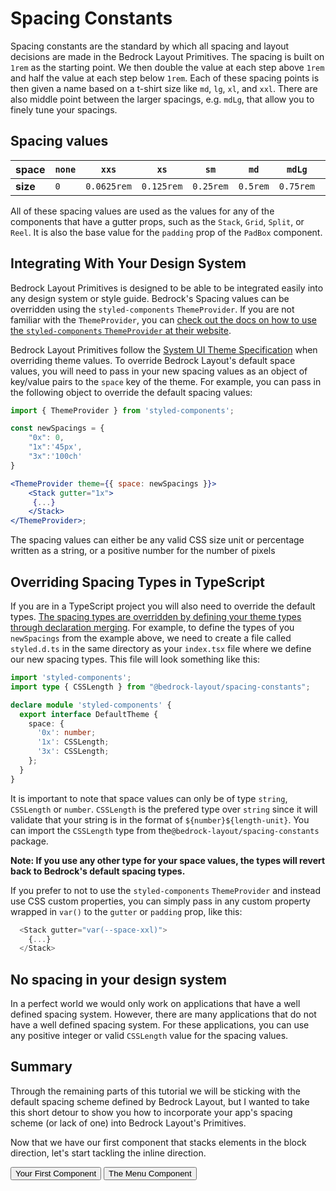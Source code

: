 
<Meta title="Getting Started/Lesson 3: Spacing" />

# Spacing Constants

Spacing constants are the standard by which all spacing and layout decisions are made in the Bedrock Layout Primitives. The spacing is built on `1rem` as the starting point. We then double the value at each step above `1rem` and half the value at each step below `1rem`. Each of these spacing points is then given a name based on a t-shirt size like `md`, `lg`, `xl`, and `xxl`. There are also middle point between the larger spacings, e.g. `mdLg`, that allow you to finely tune your spacings.

## Spacing values

<Reel gutter='none'>

| **space** | `none` | `xxs`       | `xs`       | `sm`      | `md`     | `mdLg`    | `lg`   | `lgXl`   | `xl`   | `xlXXl` | `xxl`  |
| --------- | ------ | ----------- | ---------- | --------- | -------- | --------- | ------ | -------- | ------ | ------- | ------ |
| **size**  | `0`    | `0.0625rem` | `0.125rem` | `0.25rem` | `0.5rem` | `0.75rem` | `1rem` | `1.5rem` | `2rem` | `3rem`  | `4rem` |

</Reel>

All of these spacing values are used as the values for any of the components that have a gutter props, such as the `Stack`, `Grid`, `Split`, or `Reel`. It is also the base value for the `padding` prop of the `PadBox` component.

## Integrating With Your Design System

Bedrock Layout Primitives is designed to be able to be integrated easily into any design system or style guide. Bedrock's Spacing values can be overridden using the `styled-components` `ThemeProvider`. If you are not familiar with the `ThemeProvider`, you can [check out the docs on how to use the `styled-components` `ThemeProvider` at their website](https://styled-components.com/docs/advanced#theming).

Bedrock Layout Primitives follow the [System UI Theme Specification](https://system-ui.com/theme/#:~:text=This%20specification%20is%20a%20work%2Din%2Dprogress.&text=The%20theme%20object%20is%20intended,%2C%20and%2For%20design%20tokens) when overriding theme values. To override Bedrock Layout's default space values, you will need to pass in your new spacing values as an object of key/value pairs to the `space` key of the theme. For example, you can pass in the following object to override the default spacing values:

```jsx
import { ThemeProvider } from 'styled-components';

const newSpacings = {
    "0x": 0,
    "1x":'45px',
    "3x":'100ch'
}

<ThemeProvider theme={{ space: newSpacings }}>
    <Stack gutter="1x">
     {...}
    </Stack>
</ThemeProvider>;
```

The spacing values can either be any valid CSS size unit or percentage written as a string, or a positive number for the number of pixels

## Overriding Spacing Types in TypeScript

If you are in a TypeScript project you will also need to override the default types. [The spacing types are overridden by defining your theme types through declaration merging](https://styled-components.com/docs/api#create-a-declarations-file). For example, to define the types of you `newSpacings` from the example above, we need to create a file called `styled.d.ts` in the same directory as your `index.tsx` file where we define our new spacing types. This file will look something like this:

```typescript
import 'styled-components';
import type { CSSLength } from "@bedrock-layout/spacing-constants";

declare module 'styled-components' {
  export interface DefaultTheme {
    space: {
      '0x': number;
      '1x': CSSLength;
      '3x': CSSLength;
    };
  }
}
```

It is important to note that space values can only be of type `string`, `CSSLength` or `number`. `CSSLength` is the prefered type over `string` since it will validate that your string is in the format of `${number}${length-unit}`. You can import the `CSSLength` type from the`@bedrock-layout/spacing-constants` package.

**Note: If you use any other type for your space values, the types will revert back to Bedrock's default spacing types.**

If you prefer to not to use the `styled-components` `ThemeProvider` and instead use CSS custom properties, you can simply pass in any custom property wrapped in `var()` to the `gutter` or `padding` prop, like this:

```typescript
  <Stack gutter="var(--space-xxl)">
    {...}
  </Stack>
```

## No spacing in your design system

In a perfect world we would only work on applications that have a well defined spacing system. However, there are many applications that do not have a well defined spacing system. For these applications, you can use any positive integer or valid `CSSLength` value for the spacing values.

## Summary

Through the remaining parts of this tutorial we will be sticking with the default spacing scheme defined by Bedrock Layout, but I wanted to take this short detour to show you how to incorporate your app's spacing scheme (or lack of one) into Bedrock Layout's Primitives.

Now that we have our first component that stacks elements in the block direction, let's start tackling the inline direction.

<Inline switchAt="25rem" stretch={1} gutter="md">
  <Button
    as="a"
    href="/?path=/docs/getting-started-lesson-2-your-first-component--page"
  >
    Your First Component
  </Button>
  <span />
  <Button
    as="a"
    href="/?path=/docs/getting-started-lesson-4-the-menu-component--page"
  >
    The Menu Component
  </Button>
</Inline>
